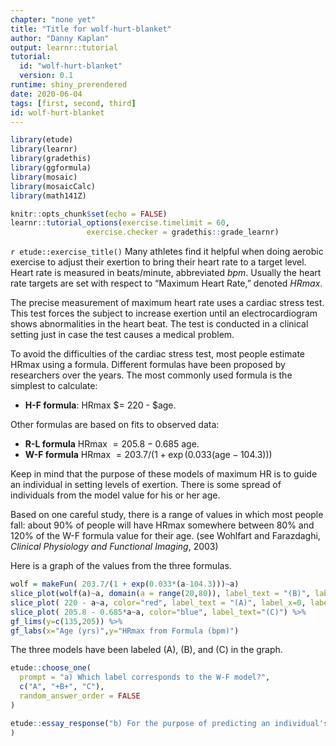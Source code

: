 ```yaml
---
chapter: "none yet"
title: "Title for wolf-hurt-blanket"
author: "Danny Kaplan"
output: learnr::tutorial
tutorial:
  id: "wolf-hurt-blanket"
  version: 0.1
runtime: shiny_prerendered
date: 2020-06-04 
tags: [first, second, third]
id: wolf-hurt-blanket
---
```


```r
library(etude)
library(learnr)
library(gradethis)
library(ggformula)
library(mosaic)
library(mosaicCalc)
library(math141Z)

knitr::opts_chunk$set(echo = FALSE)
learnr::tutorial_options(exercise.timelimit = 60, 
                 exercise.checker = gradethis::grade_learnr)
```


`r etude::exercise_title()` Many athletes find it helpful when doing aerobic exercise to adjust their exertion to bring their heart rate to a target level. Heart rate is measured in beats/minute, abbreviated *bpm*. Usually the heart rate targets are set with respect to "Maximum Heart Rate," denoted *HRmax*. 

The precise measurement of maximum heart rate uses a cardiac stress test. This test forces the subject to increase exertion until an electrocardiogram shows abnormalities in the heart beat. The test is conducted in a clinical setting just in case the test causes a medical problem.

To avoid the difficulties of the cardiac stress test, most people estimate HRmax using a formula.  Different formulas have been proposed by researchers over the years.  The most commonly used formula is the simplest to calculate:

- **H-F formula**: HRmax $= 220 - $age.

Other formulas are based on fits to observed data: 

- **R-L formula**  HRmax $= 205.8 - 0.685$ age.
- **W-F formula** HRmax $= 203.7 / (1 + \exp(0.033 (\mbox{age} - 104.3)))$ 



Keep in mind that the purpose of these models of maximum HR is to guide an individual in setting levels of exertion.  There is some spread of individuals from the model value for his or her age.

Based on one careful study,  there is a range of values in which most people fall: about 90% of people will have HRmax somewhere between 80% and 120% of the W-F formula value for their age. (see Wohlfart and Farazdaghi, *Clinical Physiology and Functional Imaging*, 2003)

Here is a graph of the values from the three formulas.


```r
wolf = makeFun( 203.7/(1 + exp(0.033*(a-104.3)))~a)
slice_plot(wolf(a)~a, domain(a = range(20,80)), label_text = "(B)", label_x=0.5, label_vjust="bottom") %>% 
slice_plot( 220 - a~a, color="red", label_text = "(A)", label_x=0, label_vjust="bottom") %>%
slice_plot( 205.8 - 0.685*a~a, color="blue", label_text="(C)") %>%
gf_lims(y=c(135,205)) %>%
gf_labs(x="Age (yrs)",y="HRmax from Formula (bpm)") 
```
The three models have been labeled (A), (B), and (C) in the graph.

```r
etude::choose_one(
  prompt = "a) Which label corresponds to the W-F model?",
  c("A", "+B+", "C"),
  random_answer_order = FALSE
)
```

```r
etude::essay_response("b) For the purpose of predicting an individual's HRmax, which might   be anywhere in the 80% to 120% band described above, is the   simple H-F formula an adequate approximation to the relationship   between HRmax and age indicated by the other formulas?  Explain what   specific features of the graphs guide your answer."
)
```




